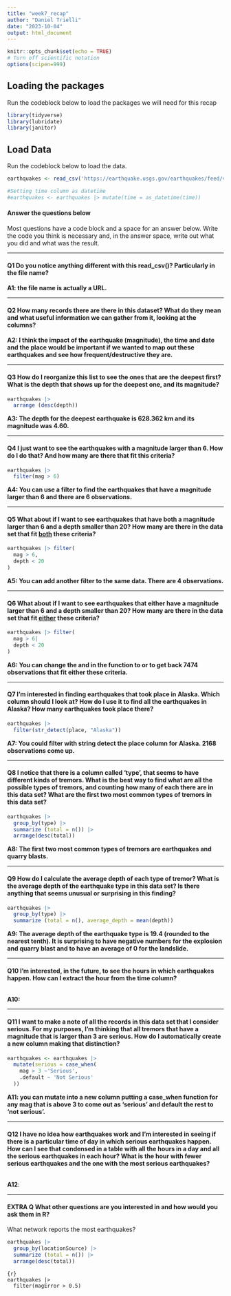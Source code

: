 ```yaml
---
title: "week7_recap"
author: "Daniel Trielli"
date: "2023-10-04"
output: html_document
---
```


```r
knitr::opts_chunk$set(echo = TRUE)
# Turn off scientific notation
options(scipen=999)
```

## Loading the packages

Run the codeblock below to load the packages we will need for this recap

```r
library(tidyverse)
library(lubridate)
library(janitor)
```

## Load Data

Run the codeblock below to load the data.

```r
earthquakes <- read_csv('https://earthquake.usgs.gov/earthquakes/feed/v1.0/summary/all_month.csv')

#Setting time column as datetime
#earthquakes <- earthquakes |> mutate(time = as_datetime(time))
```

#### Answer the questions below

Most questions have a code block and a space for an answer below. Write the code you think is necessary and, in the answer space, write out what you did and what was the result.

------------------------------------------------------------------------

#### **Q1** Do you notice anything different with this read_csv()? Particularly in the file name?

**A1: the file name is actually a URL.**

------------------------------------------------------------------------

#### **Q2** How many records there are there in this dataset? What do they mean and what useful information we can gather from it, looking at the columns?

**A2: I think the impact of the earthquake (magnitude), the time and date and the place would be important if we wanted to map out these earthquakes and see how frequent/destructive they are.**

------------------------------------------------------------------------

#### **Q3** How do I reorganize this list to see the ones that are the deepest first? What is the depth that shows up for the deepest one, and its magnitude?

```r
earthquakes |> 
  arrange (desc(depth))

```

**A3: The depth for the deepest earthquake is 628.362 km and its magnitude was 4.60.**

------------------------------------------------------------------------

#### **Q4** I just want to see the earthquakes with a magnitude larger than 6. How do I do that? And how many are there that fit this criteria?

```r
earthquakes |>
  filter(mag > 6)

```

**A4: You can use a filter to find the earthquakes that have a magnitude larger than 6 and there are 6 observations.**

------------------------------------------------------------------------

#### **Q5** What about if I want to see earthquakes that have both a magnitude larger than 6 and a depth smaller than 20? How many are there in the data set that fit [both]{.underline} these criteria?

```r
earthquakes |> filter(
  mag > 6,
  depth < 20
)

```

**A5: You can add another filter to the same data. There are 4 observations.**

------------------------------------------------------------------------

#### **Q6** What about if I want to see earthquakes that either have a magnitude larger than 6 and a depth smaller than 20? How many are there in the data set that fit [either]{.underline} these criteria?

```r
earthquakes |> filter(
  mag > 6|
  depth < 20
)


```

**A6: You can change the and in the function to or to get back 7474 observations that fit either these criteria.**

------------------------------------------------------------------------

#### **Q7** I'm interested in finding earthquakes that took place in Alaska. Which column should I look at? How do I use it to find all the earthquakes in Alaska? How many earthquakes took place there?

```r
earthquakes |> 
  filter(str_detect(place, "Alaska"))


```

**A7: You could filter with string detect the place column for Alaska. 2168 observations come up.**

------------------------------------------------------------------------

#### **Q8** I notice that there is a column called 'type', that seems to have different kinds of tremors. What is the best way to find what are all the possible types of tremors, and counting how many of each there are in this data set? What are the first two most common types of tremors in this data set?

```r
earthquakes |>
  group_by(type) |>
  summarize (total = n()) |>
  arrange(desc(total))
```

**A8: The first two most common types of tremors are earthquakes and quarry blasts.**

------------------------------------------------------------------------

#### **Q9** How do I calculate the average depth of each type of tremor? What is the average depth of the earthquake type in this data set? Is there anything that seems unusual or surprising in this finding?

```r
earthquakes |>
  group_by(type) |>
  summarize (total = n(), average_depth = mean(depth))
```

**A9: The average depth of the earthquake type is 19.4 (rounded to the nearest tenth). It is surprising to have negative numbers for the explosion and quarry blast and to have an average of 0 for the landslide.**

------------------------------------------------------------------------

#### **Q10** I'm interested, in the future, to see the hours in which earthquakes happen. How can I extract the hour from the time column?

```r

```

**A10:**

------------------------------------------------------------------------

#### **Q11** I want to make a note of all the records in this data set that I consider serious. For my purposes, I'm thinking that all tremors that have a magnitude that is larger than 3 are serious. How do I automatically create a new column making that distinction?

```r
earthquakes <- earthquakes |>
  mutate(serious = case_when(
    mag > 3 ~'Serious',
    .default ~ 'Not Serious'
  ))

```

**A11: you can mutate into a new column putting a case_when function for any mag that is above 3 to come out as 'serious' and default the rest to 'not serious'.**

------------------------------------------------------------------------

#### **Q12** I have no idea how earthquakes work and I'm interested in seeing if there is a particular time of day in which serious earthquakes happen. How can I see that condensed in a table with all the hours in a day and all the serious earthquakes in each hour? What is the hour with fewer serious earthquakes and the one with the most serious earthquakes?

```r

```

**A12**:

------------------------------------------------------------------------

#### EXTRA Q What other questions are you interested in and how would you ask them in R?

What network reports the most earthquakes?

```r
earthquakes |>
  group_by(locationSource) |>
  summarize (total = n()) |>
  arrange(desc(total))
```

```Are

{r}
earthquakes |>
  filter(magError > 0.5)

```

```r

```
